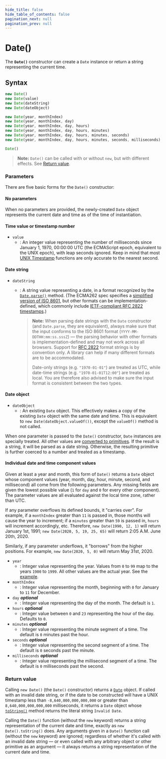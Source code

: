 ```yaml
---
hide_title: false
hide_table_of_contents: false
pagination_next: null
pagination_prev: null
---
```

# Date()

The **`Date()`** constructor can create a `Date` instance or return a string representing the current time.

## Syntax

```js
new Date()
new Date(value)
new Date(dateString)
new Date(dateObject)

new Date(year, monthIndex)
new Date(year, monthIndex, day)
new Date(year, monthIndex, day, hours)
new Date(year, monthIndex, day, hours, minutes)
new Date(year, monthIndex, day, hours, minutes, seconds)
new Date(year, monthIndex, day, hours, minutes, seconds, milliseconds)

Date()
```

> **Note:** `Date()` can be called with or without `new`, but with different effects. See [Return value](#return_value).

### Parameters

There are five basic forms for the `Date()` constructor:

#### No parameters

When no parameters are provided, the newly-created `Date` object represents the current date and time as of the time of instantiation.

#### Time value or timestamp number

- `value`
  - : An integer value representing the number of milliseconds since January 1, 1970, 00:00:00 UTC (the ECMAScript epoch, equivalent to the UNIX epoch), with leap seconds ignored. Keep in mind that most [UNIX Timestamp](https://pubs.opengroup.org/onlinepubs/9699919799/basedefs/V1_chap04.html#tag_04_16) functions are only accurate to the nearest second.

#### Date string

- `dateString`

  - : A string value representing a date, in a format recognized by the [`Date.parse()`](./parse.md) method. (The ECMA262 spec specifies a [simplified version of ISO 8601](https://tc39.es/ecma262/#sec-date-time-string-format), but other formats can be implementation-defined, which commonly include [IETF-compliant RFC 2822 timestamps](https://datatracker.ietf.org/doc/html/rfc2822#page-14).)

    > **Note:** When parsing date strings with the `Date` constructor (and `Date.parse`, they are equivalent), always make sure that the input conforms to the ISO 8601 format (`YYYY-MM-DDTHH:mm:ss.sssZ`) — the parsing behavior with other formats is implementation-defined and may not work across all browsers. Support for [RFC 2822](https://datatracker.ietf.org/doc/html/rfc2822) format strings is by convention only. A library can help if many different formats are to be accommodated.
    >
    > Date-only strings (e.g. `"1970-01-01"`) are treated as UTC, while date-time strings (e.g. `"1970-01-01T12:00"`) are treated as local. You are therefore also advised to make sure the input format is consistent between the two types.

#### Date object

- `dateObject`
  - : An existing `Date` object. This effectively makes a copy of the existing `Date` object with the same date and time. This is equivalent to `new Date(dateObject.valueOf())`, except the `valueOf()` method is not called.

When one parameter is passed to the `Date()` constructor, `Date` instances are specially treated. All other values are [converted to primitives](https://developer.mozilla.org/docs/Web/JavaScript/Data_structures#primitive_coercion). If the result is a string, it will be parsed as a date string. Otherwise, the resulting primitive is further coerced to a number and treated as a timestamp.

#### Individual date and time component values

Given at least a year and month, this form of `Date()` returns a `Date` object whose component values (year, month, day, hour, minute, second, and millisecond) all come from the following parameters. Any missing fields are given the lowest possible value (`1` for `day` and `0` for every other component). The parameter values are all evaluated against the local time zone, rather than UTC.

If any parameter overflows its defined bounds, it "carries over". For example, if a `monthIndex` greater than `11` is passed in, those months will cause the year to increment; if a `minutes` greater than `59` is passed in, `hours` will increment accordingly, etc. Therefore, `new Date(1990, 12, 1)` will return January 1st, 1991; `new Date(2020, 5, 19, 25, 65)` will return 2:05 A.M. June 20th, 2020.

Similarly, if any parameter underflows, it "borrows" from the higher positions. For example, `new Date(2020, 5, 0)` will return May 31st, 2020.

- `year`
  - : Integer value representing the year. Values from `0` to `99` map to the years `1900` to `1999`. All other values are the actual year. See the [example](https://developer.mozilla.org/docs/Web/JavaScript/Reference/Global_Objects/Date#interpretation_of_two-digit_years).
- `monthIndex`
  - : Integer value representing the month, beginning with `0` for January to `11` for December.
- `day` _**optional**_
  - : Integer value representing the day of the month. The default is `1`.
- `hours` _**optional**_
  - : Integer value between `0` and `23` representing the hour of the day. Defaults to `0`.
- `minutes` _**optional**_
  - : Integer value representing the minute segment of a time. The default is `0` minutes past the hour.
- `seconds` _**optional**_
  - : Integer value representing the second segment of a time. The default is `0` seconds past the minute.
- `milliseconds` _**optional**_
  - : Integer value representing the millisecond segment of a time. The default is `0` milliseconds past the second.

### Return value

Calling `new Date()` (the `Date()` constructor) returns a [`Date`](https://developer.mozilla.org/docs/Web/JavaScript/Reference/Global_Objects/Date) object. If called with an invalid date string, or if the date to be constructed will have a UNIX timestamp less than `-8,640,000,000,000,000` or greater than `8,640,000,000,000,000` milliseconds, it returns a `Date` object whose [`toString()`](https://developer.mozilla.org/docs/Web/JavaScript/Reference/Global_Objects/Date/toString) method returns the literal string `Invalid Date`.

Calling the `Date()` function (without the `new` keyword) returns a string representation of the current date and time, exactly as `new Date().toString()` does. Any arguments given in a `Date()` function call (without the `new` keyword) are ignored; regardless of whether it's called with an invalid date string — or even called with any arbitrary object or other primitive as an argument — it always returns a string representation of the current date and time.
